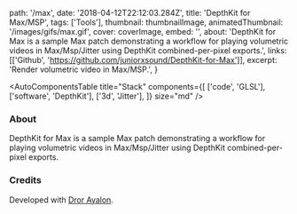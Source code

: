 

  path: '/max',
  date: '2018-04-12T22:12:03.284Z',
  title: 'DepthKit for Max/MSP',
  tags: ['Tools'],
  thumbnail: thumbnailImage,
  animatedThumbnail: '/images/gifs/max.gif',
  cover: coverImage,
  embed: '',
  about:
    'DepthKit for Max is a sample Max patch demonstrating a workflow for playing volumetric videos in Max/Msp/Jitter using DepthKit combined-per-pixel exports.',
  links: [['Github', 'https://github.com/juniorxsound/DepthKit-for-Max']],
  excerpt: 'Render volumetric video in Max/MSP.',
}

<AutoComponentsTable
  title="Stack"
  components={[
    ['code', 'GLSL'],
    ['software', 'DepthKit'],
    ['3d', 'Jitter'],
  ]}
  size="md"
/>

### About

DepthKit for Max is a sample Max patch demonstrating a workflow for playing volumetric videos in Max/Msp/Jitter using DepthKit combined-per-pixel exports.

### Credits

Developed with <a href="https://drorayalon.com" target="_blank">Dror Ayalon</a>.
